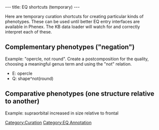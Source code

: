 ---
title: EQ shortcuts (temporary)
---

Here are temporary curation shortcuts for creating particular kinds of phenotypes. These can be used until better EQ entry interfaces are available in Phenex.  The KB data loader will watch for and correctly interpret each of these.

==Complementary phenotypes ("negation")==
Example: "opercle, not round". Create a postcomposition for the quality, choosing a meaningful genus term and using the "not" relation.
* E: opercle
* Q: shape^not(round)

==Comparative phenotypes (one structure relative to another)==
Example: supraorbital increased in size relative to frontal<br>

[[Category:Curation]]
[[Category:EQ Annotation]]